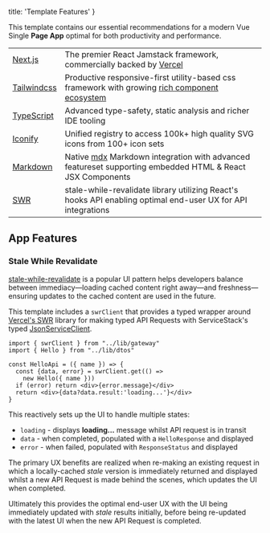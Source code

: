 
  title: 'Template Features'
}


This template contains our essential recommendations for a modern Vue Single **Page App** optimal for both 
productivity and performance.

|||
|-|-|
| [Next.js](https://nextjs.org) | The premier React Jamstack framework, commercially backed by [Vercel](https://vercel.com) |
| [Tailwindcss](https://tailwindcss.com) | Productive responsive-first utility-based css framework with growing [rich component ecosystem](https://tailwindcomponents.com) |
| [TypeScript](https://www.typescriptlang.org) | Advanced type-safety, static analysis and richer IDE tooling |
| [Iconify](https://iconify.design) | Unified registry to access 100k+ high quality SVG icons from 100+ icon sets |
| [Markdown](https://mdxjs.com/docs/getting-started/) | Native [mdx](https://mdxjs.com) Markdown integration with advanced featureset supporting embedded HTML & React JSX Components |
| [SWR](https://swr.vercel.app) | stale-while-revalidate library utilizing React's hooks API enabling optimal end-user UX for API integrations |


## App Features

### Stale While Revalidate

[stale-while-revalidate](https://web.dev/stale-while-revalidate/) is a popular UI pattern helps developers balance 
between immediacy—loading cached content right away—and freshness—ensuring updates to the cached content are used in the future.

This template includes a `swrClient` that provides a typed wrapper around [Vercel's SWR](https://swr.vercel.app) 
library for making typed API Requests with ServiceStack's typed 
[JsonServiceClient](https://docs.servicestack.net/typescript-add-servicestack-reference).

```tsx
import { swrClient } from "../lib/gateway"
import { Hello } from "../lib/dtos"

const HelloApi = ({ name }) => {
  const {data, error} = swrClient.get(() => 
    new Hello({ name }))
  if (error) return <div>{error.message}</div>
  return <div>{data?data.result:'loading...'}</div>
}
```

This reactively sets up the UI to handle multiple states:
 - `loading` - displays **loading...** message whilst API request is in transit
 - `data` - when completed, populated with a `HelloResponse` and displayed
 - `error` - when failed, populated with `ResponseStatus` and displayed

The primary UX benefits are realized when re-making an existing request in which a locally-cached *stale* version
is immediately returned and displayed whilst a new API Request is made behind the scenes, which updates the UI when completed.

Ultimately this provides the optimal end-user UX with the UI being immediately updated with *stale* results initially, 
before being re-updated with the latest UI when the new API Request is completed.
